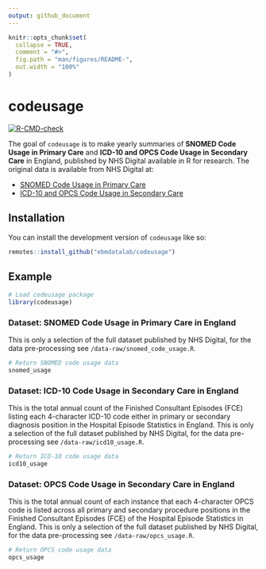 ```yaml
---
output: github_document
---
```


<!-- README.md is generated from README.Rmd. Please edit that file -->

```r
knitr::opts_chunk$set(
  collapse = TRUE,
  comment = "#>",
  fig.path = "man/figures/README-",
  out.width = "100%"
)
```

# codeusage

<!-- badges: start -->

[![R-CMD-check](https://github.com/ebmdatalab/codeusage/actions/workflows/R-CMD-check.yaml/badge.svg)](https://github.com/ebmdatalab/codeusage/actions/workflows/R-CMD-check.yaml)

<!-- badges: end -->

The goal of `codeusage` is to make yearly summaries of **SNOMED Code Usage in Primary Care** and **ICD-10 and OPCS Code Usage in Secondary Care** in England, published by NHS Digital available in R for research. The original data is available from NHS Digital at:

-   [SNOMED Code Usage in Primary Care](https://digital.nhs.uk/data-and-information/publications/statistical/mi-snomed-code-usage-in-primary-care)
-   [ICD-10 and OPCS Code Usage in Secondary Care](https://digital.nhs.uk/data-and-information/publications/statistical/hospital-admitted-patient-care-activity)

## Installation

You can install the development version of `codeusage` like so:

``` r
remotes::install_github("ebmdatalab/codeusage")
```

## Example

```r
# Load codeusage package
library(codeusage)
```

### Dataset: SNOMED Code Usage in Primary Care in England

This is only a selection of the full dataset published by NHS Digital, for the data pre-processing see `/data-raw/snomed_code_usage.R`.

```r
# Return SNOMED code usage data
snomed_usage
```

### Dataset: ICD-10 Code Usage in Secondary Care in England

This is the total annual count of the Finished Consultant Episodes (FCE) listing each 4-character ICD-10 code either in primary or secondary diagnosis position in the Hospital Episode Statistics in England.
This is only a selection of the full dataset published by NHS Digital, for the data pre-processing see `/data-raw/icd10_usage.R`.

```r
# Return ICD-10 code usage data
icd10_usage
```

### Dataset: OPCS Code Usage in Secondary Care in England

This is the total annual count of each instance that each 4-character OPCS code is listed across all primary and secondary procedure positions in the Finished Consultant Episodes (FCE) of the Hospital Episode Statistics in England.
This is only a selection of the full dataset published by NHS Digital, for the data pre-processing see `/data-raw/opcs_usage.R`.

```r
# Return OPCS code usage data
opcs_usage
```

